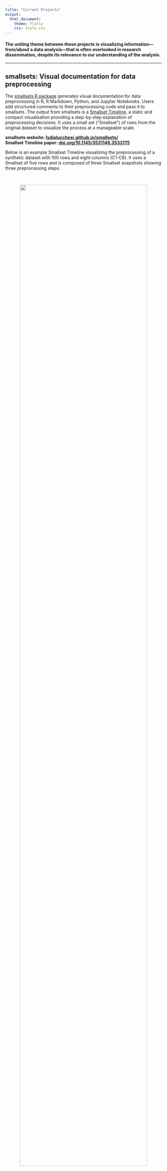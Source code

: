 ```yaml
---
title: "Current Projects"
output: 
  html_document:
    theme: flatly
    css: style.css
---
```


#### The uniting theme between these projects is visualizing information---from/about a data analysis---that is often overlooked in research dissemination, despite its relevance to our understanding of the analysis.

***

## smallsets: Visual documentation for data preprocessing

The [smallsets R package](https://lydialucchesi.github.io/smallsets/) generates visual documentation for data preprocessing in R, R Markdown, Python, and Jupyter Notebooks. Users add structured comments to their preprocessing code and pass it to smallsets. The output from smallsets is a [Smallset Timeline](https://dl.acm.org/doi/abs/10.1145/3531146.3533175), a static and compact visualisation providing a step-by-step explanation of preprocessing decisions. It uses a small set ("Smallset") of rows from the original dataset to visualize the process at a manageable scale.

**smallsets website: [lydialucchesi.github.io/smallsets/](https://lydialucchesi.github.io/smallsets/)**
<br />
**Smallset Timeline paper: [doi.org/10.1145/3531146.3533175](https://dl.acm.org/doi/abs/10.1145/3531146.3533175)**

Below is an example Smallset Timeline visualizing the preprocessing of a synthetic dataset with 100 rows and eight columns (C1-C8). It uses a Smallset of five rows and is composed of three Smallset snapshots showing three preprocessing steps.

<br>

<center><img src="assets/img/smallset_timeline.png" width="90%"/></center>

<br>

***

## Vizumap: Visualizing uncertainty on maps

The [Vizumap R package](https://lydialucchesi.github.io/Vizumap/) offers four methods for mapping statistical estimates and uncertainties simultaneously. Users can build a bivariate map, pixel map (with optional animated flickering), glyph map, or exceedance probability map. Vizumap has been used in [ecology](https://www.nature.com/articles/s41598-020-73897-1) and [public health](https://bmcpublichealth.biomedcentral.com/articles/10.1186/s12889-022-13170-4) research.

Below is an example pixel map that I built with Vizumap. Pixel maps divide regions into pixels, and the pixels are filled with values sampled from the confidence interval for a region's estimate. The U.S. equal area cartogram below visualizes [2020 election forecasts from FiveThirtyEight](https://github.com/fivethirtyeight/data/tree/15f210532b2a642e85738ddefa7a2945d47e2585/election-forecasts-2020).^1^ The pixel values are uniformly sampled from the 80% confidence interval for each state's forecasted vote share for Biden. States with wider confidence intervals appear more pixelated because the confidence interval spans more of the color gradient. Conversely, states with narrower confidence intervals appear less pixelated.

&nbsp;
&nbsp;
&nbsp;

<center><img src="assets/img/us_pixel_map.png" width="80%"/></center>

&nbsp;
&nbsp;
&nbsp;

<font size="2.5">
^1^ I used variables `voteshare_chal` (vote share), `voteshare_chal_lo` (80% CI lower bound), and `voteshare_chal_hi` (80% CI upper bound) from the file `presidential_state_toplines_2020.csv` available in the [FiveThirtyEight GitHub repository](https://github.com/fivethirtyeight/data/tree/master/election-forecasts-2020).
</font>

&nbsp;
&nbsp;
&nbsp;

</div>